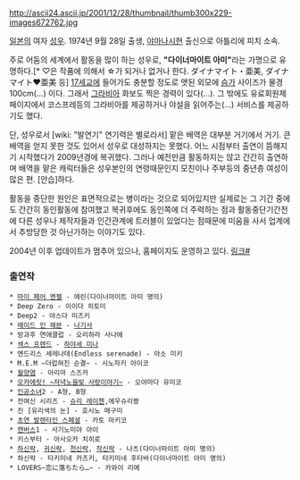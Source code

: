 http://ascii24.ascii.jp/2001/12/28/thumbnail/thumb300x229-images672762.jpg

[[일본]]의 여자 [[성우]]. 1974년 9월 28일 출생, [[야마나시]]현 출신으로 아틀리에 피치 소속.

주로 어둠의 세계에서 활동을 많이 하는 성우로, '''"다이너마이트 아미"'''라는 가명으로 유명하다.[* ♡은 작품에 의해서 ☆가 되거나 없거나 한다. ダイナマイト・亜美, ダイナマイト♥亜美 등] [[17세교]]에 들어가도 충분할 정도로 앳된 외모에 [[슴가]] 사이즈가 물경 100cm(...) 이다. 그래서 [[그라비아]] 화보도 찍은 경력이 있다(...). 그 밖에도 유료회원제 페이지에서 코스프레등의 그라비아를 제공하거나 야설을 읽어주는(...) 서비스를 제공하기도 했다.

단, 성우로서 [wiki: "발연기" 연기력은 별로라서] 맡은 배역은 대부분 거기에서 거기. 큰 배역을 얻지 못한 것도 있어서 성우로 대성하지는 못했다. 어느 시점부터 출연이 뜸해지기 시작했다가 2009년경에 복귀했다. 그러나 예전만큼 활동하지는 않고 간간히 출연하며 배역을 맡은 캐릭터들은 성우본인의 연령때문인지 모친이나 주부등의 중년층 여성이 많은 편. [안습]하다.

활동을 중단한 원인은 표면적으로는 병이라는 것으로 되어있지만 실제로는 그 기간 중에도 간간히 동인활동에 참여했고 복귀후에도 동인쪽에 더 주력하는 점과 활동중단기간전에 다른 성우나 제작자들과 인간관계에 트러블이 있었다는 점때문에 미움을 사서 업계에서 추방당한 것 아닌가하는 이야기도 있다.

2004년 이후 업데이트가 멈추어 있으나, 홈페이지도 운영하고 있다. [http://yotsuba.saiin.net/~ami/amimania/ 링크#]

=== 출연작 ===
 * [[마이 페어 엔젤]] - 에린(다이너마이트 아미 명의)
 * Deep Zero - 이이다 히토미
 * Deep2 - 야스다 미즈키
 * [[메이드 인 헤븐]] - [[나기사]]
 * 방과후 연애클럽 - 오리하라 사나에
 * [[섹스 프렌드]] - [[하야세 미나]]
 * 엔드리스 세레나데(Endless serenade) - 아소 미키
 * M.E.M ~더럽혀진 순결~ - 시노자키 아이코
 * [[월양염]] - 아리마 스즈카
 * [[오카에릿! ~저녁노을빛 사랑이야기~]] - 오야마다 유미코
 * [[인공소녀]]2 - A형, B형
 * 전여신 시리즈 - [[슈리 레이첸]],에우슈리짱
 * 진 [유리색의 눈] - 호시노 메구미
 * [[초연 발렌타인 스페셜]] - 카토 마키코
 * [[캔버스]]1 - 사기노미야 아이
 * 키스부터 - 아사오카 치히로
 * [[하신락]], [[귀신락]], [[천신락]], [[작신락]] - 나츠(다이너마이트 아미 명의)
 * 하신락 - 타키미네 카즈키, 타키미네 후타바(다이너마이트 아미 명의)
 * LOVERS~恋に落ちたら…~ - 카와이 리에
